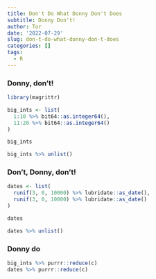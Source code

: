 ```yaml
---
title: Don't Do What Donny Don't Does
subtitle: Donny Don't!
author: Tor
date: '2022-07-29'
slug: don-t-do-what-donny-don-t-does
categories: []
tags:
  - R
---
```


### Donny, don't!
```r
library(magrittr)
```
```r
big_ints <- list(
  1:10 %>% bit64::as.integer64(),
  11:20 %>% bit64::as.integer64()
)
```
```r
big_ints
```
```r
big_ints %>% unlist()
```

### Don't, Donny, don't!
```r
dates <- list(
  runif(3, 0, 10000) %>% lubridate::as_date(), 
  runif(3, 0, 10000) %>% lubridate::as_date()
)
```
```r
dates
```
```r
dates %>% unlist()
```

### Donny do
```r
big_ints %>% purrr::reduce(c)
dates %>% purrr::reduce(c)
```



